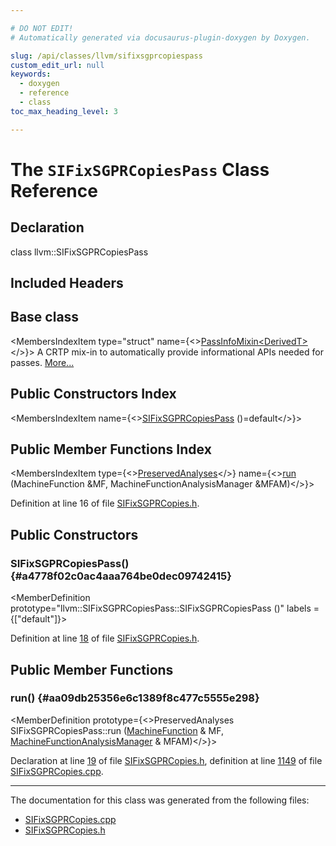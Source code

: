 ```yaml
---

# DO NOT EDIT!
# Automatically generated via docusaurus-plugin-doxygen by Doxygen.

slug: /api/classes/llvm/sifixsgprcopiespass
custom_edit_url: null
keywords:
  - doxygen
  - reference
  - class
toc_max_heading_level: 3

---
```





# The `SIFixSGPRCopiesPass` Class Reference

<DoxygenPage pluginConfig={pluginConfig}>



## Declaration

<CodeBlock>class llvm::SIFixSGPRCopiesPass</CodeBlock>

## Included Headers

<IncludesList>
<IncludesListItem
  filePath="Target/AMDGPU/SIFixSGPRCopies.h"
  permalink="/docs/api/files/lib/lib/target/lib/target/amdgpu/sifixsgprcopies-h"
  isLocal="true" />
</IncludesList>

## Base class

<MembersIndex>

<MembersIndexItem
  type="struct"
  name={<><a href="/docs/api/structs/llvm/passinfomixin">PassInfoMixin&lt;DerivedT&gt;</a></>}>
A CRTP mix-in to automatically provide informational APIs needed for passes. <a href="/docs/api/structs/llvm/passinfomixin/#details">More...</a>
</MembersIndexItem>

</MembersIndex>

## Public Constructors Index

<MembersIndex>

<MembersIndexItem
  name={<><a href="#a4778f02c0ac4aaa764be0dec09742415">SIFixSGPRCopiesPass</a> ()=default</>}>
</MembersIndexItem>

</MembersIndex>

## Public Member Functions Index

<MembersIndex>

<MembersIndexItem
  type={<><a href="/docs/api/classes/llvm/preservedanalyses">PreservedAnalyses</a></>}
  name={<><a href="#aa09db25356e6c1389f8c477c5555e298">run</a> (MachineFunction &amp;MF, MachineFunctionAnalysisManager &amp;MFAM)</>}>
</MembersIndexItem>

</MembersIndex>


Definition at line 16 of file <a href="/docs/api/files/lib/lib/target/lib/target/amdgpu/sifixsgprcopies-h">SIFixSGPRCopies.h</a>.

<SectionDefinition>

## Public Constructors

### SIFixSGPRCopiesPass() {#a4778f02c0ac4aaa764be0dec09742415}

<MemberDefinition
  prototype="llvm::SIFixSGPRCopiesPass::SIFixSGPRCopiesPass ()"
  labels = {["default"]}>

Definition at line <a href="/docs/api/files/lib/lib/target/lib/target/amdgpu/sifixsgprcopies-h/#l00018">18</a> of file <a href="/docs/api/files/lib/lib/target/lib/target/amdgpu/sifixsgprcopies-h">SIFixSGPRCopies.h</a>.
</MemberDefinition>

</SectionDefinition>

<SectionDefinition>

## Public Member Functions

### run() {#aa09db25356e6c1389f8c477c5555e298}

<MemberDefinition
  prototype={<>PreservedAnalyses SIFixSGPRCopiesPass::run (<a href="/docs/api/classes/llvm/machinefunction">MachineFunction</a> &amp; MF, <a href="/docs/api/namespaces/llvm/#a064825a8817522ca733ac413a7122d36">MachineFunctionAnalysisManager</a> &amp; MFAM)</>}>

Declaration at line <a href="/docs/api/files/lib/lib/target/lib/target/amdgpu/sifixsgprcopies-h/#l00019">19</a> of file <a href="/docs/api/files/lib/lib/target/lib/target/amdgpu/sifixsgprcopies-h">SIFixSGPRCopies.h</a>, definition at line <a href="/docs/api/files/lib/lib/target/lib/target/amdgpu/sifixsgprcopies-cpp/#l01149">1149</a> of file <a href="/docs/api/files/lib/lib/target/lib/target/amdgpu/sifixsgprcopies-cpp">SIFixSGPRCopies.cpp</a>.
</MemberDefinition>

</SectionDefinition>

<hr/>

The documentation for this class was generated from the following files:

<ul>
<li><a href="/docs/api/files/lib/lib/target/lib/target/amdgpu/sifixsgprcopies-cpp">SIFixSGPRCopies.cpp</a></li>
<li><a href="/docs/api/files/lib/lib/target/lib/target/amdgpu/sifixsgprcopies-h">SIFixSGPRCopies.h</a></li>
</ul>

</DoxygenPage>
